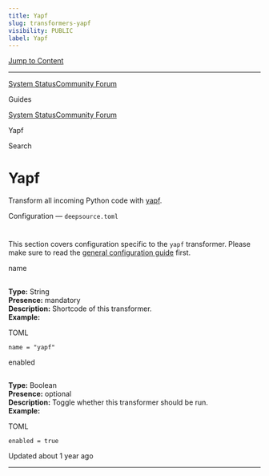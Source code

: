 ```yaml
---
title: Yapf
slug: transformers-yapf
visibility: PUBLIC
label: Yapf
---
```

[Jump to Content](#content)

* * *

[System Status](https://deepsourcestatus.com/)[Community Forum](https://discuss.deepsource.com/)

Guides

[System Status](https://deepsourcestatus.com/)[Community Forum](https://discuss.deepsource.com/)

Yapf

Search

Yapf
====

Transform all incoming Python code with [yapf](https://github.com/google/yapf/).

Configuration — `deepsource.toml`

[](#configuration--deepsourcetoml)
=======================================================================

This section covers configuration specific to the `yapf` transformer. Please make sure to read the [general configuration guide](https://deepsource-docs.readme.io/docs/configuration) first.

name

[](#name)
-----------------

**Type:** String  
**Presence:** mandatory  
**Description:** Shortcode of this transformer.  
**Example:**

TOML

`name = "yapf"`

enabled

[](#enabled)
-----------------------

**Type:** Boolean  
**Presence:** optional  
**Description:** Toggle whether this transformer should be run.  
**Example:**

TOML

`enabled = true`

Updated about 1 year ago

* * *
